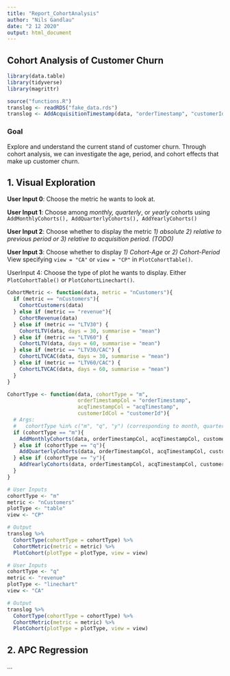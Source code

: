 ```yaml
---
title: "Report_CohortAnalysis"
author: "Nils Gandlau"
date: "2 12 2020"
output: html_document
---
```


## Cohort Analysis of Customer Churn

```r
library(data.table)
library(tidyverse)
library(magrittr)
```

```r
source("functions.R")
translog <- readRDS("fake_data.rds")
translog <- AddAcquisitionTimestamp(data, "orderTimestamp", "customerId")
```

### Goal

Explore and understand the current stand of customer churn. Through cohort analysis, we can investigate the age, period, and cohort effects that make up customer churn.

## 1. Visual Exploration

**User Input 0**: Choose the metric he wants to look at.

**User Input 1**: Choose among *monthly, quarterly*, or *yearly* cohorts using `AddMonthlyCohorts(), AddQuarterlyCohorts(), AddYearlyCohorts()`

**User Input 2**: Choose whether to display the metric *1) absolute 2) relative to previous period or 3) relative to acquisition period. (TODO)*

**User Input 3**: Choose whether to display *1) Cohort-Age* or *2) Cohort-Period* View specifying `view = "CA"` or `view = "CP"` in `PlotCohortTable()`.

UserInput 4: Choose the type of plot he wants to display. Either `PlotCohortTable()` or `PlotCohortLinechart()`.

```r
CohortMetric <- function(data, metric = "nCustomers"){
  if (metric == "nCustomers"){
    CohortCustomers(data)  
  } else if (metric == "revenue"){
    CohortRevenue(data)
  } else if (metric == "LTV30") {
    CohortLTV(data, days = 30, summarise = "mean")
  } else if (metric == "LTV60") {
    CohortLTV(data, days = 60, summarise = "mean")
  } else if (metric == "LTV30/CAC") {
    CohortLTVCAC(data, days = 30, summarise = "mean")
  } else if (metric == "LTV60/CAC") {
    CohortLTVCAC(data, days = 60, summarise = "mean")
  }
}
```

```r
CohortType <- function(data, cohortType = "m",
                       orderTimestampCol = "orderTimestamp",
                       acqTimestampCol = "acqTimestamp",
                       customerIdCol = "customerId"){
  # Args:
  #   cohortType %in% c("m", "q", "y") (corresponding to month, quarter, year)
  if (cohortType == "m"){
    AddMonthlyCohorts(data, orderTimestampCol, acqTimestampCol, customerIdCol)
  } else if (cohortType == "q"){
    AddQuarterlyCohorts(data, orderTimestampCol, acqTimestampCol, customerIdCol)
  } else if (cohortType == "y"){
    AddYearlyCohorts(data, orderTimestampCol, acqTimestampCol, customerIdCol)
  }
}
```

```r
# User Inputs
cohortType <- "m"
metric <- "nCustomers"
plotType <- "table"
view <- "CP"

# Output
translog %>% 
  CohortType(cohortType = cohortType) %>% 
  CohortMetric(metric = metric) %>% 
  PlotCohort(plotType = plotType, view = view)
```

```r
# User Inputs
cohortType <- "q"
metric <- "revenue"
plotType <- "linechart"
view <- "CA"

# Output
translog %>% 
  CohortType(cohortType = cohortType) %>% 
  CohortMetric(metric = metric) %>% 
  PlotCohort(plotType = plotType, view = view)
```

## 2. APC Regression

...
